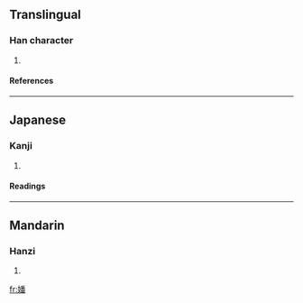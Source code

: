 ==Translingual==
===Han character===
{{Han char|rn=38|rad=女|as=12|sn=15|four=4246<sub>9</sub>|canj=女竹木田 (VHDW)}}
# {{defn|Han|sort=女12}}
====References====
{{Han ref|kx=0271.351|dkj=06754|hdz=21082.040|uh=5B0F|ud=23311|bh=E560|bd=58720}}
----
==Japanese==
===Kanji===
{{ja-kanji|grade=|rs=女12}}
# {{defn|Japanese}} 
====Readings====
{{ja-readings|on=[[はん]] (han)|kun=}}
----
==Mandarin==
===Hanzi===
{{cmn-hanzi|pin=[[fān]] (fan1)|wg=fan<sup>1</sup>}}
# {{defn|Mandarin}}

[[fr:嬏]]